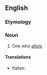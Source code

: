 ==English==

===Etymology===
{{suf|en|allot|er|id2=agent noun}}

===Noun===
{{en-noun}}

# One who [[allot]]s

====Translations====
{{trans-top}}
* Italian: {{t|it|lottizzatore|m}}
{{trans-mid}}
{{trans-bottom}}